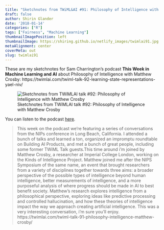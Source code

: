 ```yaml
---
title: "Sketchnotes from TWiML&AI #91: Philosophy of Intelligence with Matthew Crosby"
draft: false
author: Shirin Glander
date: '2018-01-14'
categories: ["R"]
tags: ["Fairness", "Machine Learning"]
thumbnailImagePosition: left
thumbnailImage: https://shiring.github.io/netlify_images/twimlai91.jpg
metaAlignment: center
coverMeta: out
slug: twimlai91
---
```


These are my sketchnotes for Sam Charrington's podcast **This Week in Machine Learning and AI** about Philosophy of Intelligence with Matthew Crosby:
https://twimlai.com/twiml-talk-92-learning-state-representations-yael-niv/

![Sketchnotes from TWiMLAI talk #92: Philosophy of Intelligence with Matthew Crosby](https://shiring.github.io/netlify_images/twimlai91.jpg)

You can listen to the podcast [here](https://twimlai.com/twiml-talk-91-philosophy-intelligence-matthew-crosby/).

> This week on the podcast we’re featuring a series of conversations from the NIPs conference in Long Beach, California. I attended a bunch of talks and learned a ton, organized an impromptu roundtable on Building AI Products, and met a bunch of great people, including some former TWiML Talk guests.This time around i’m joined by Matthew Crosby, a researcher at Imperial College London, working on the Kinds of Intelligence Project. Matthew joined me after the NIPS Symposium of the same name, an event that brought researchers from a variety of disciplines together towards three aims: a broader perspective of the possible types of intelligence beyond human intelligence, better measurements of intelligence, and a more purposeful analysis of where progress should be made in AI to best benefit society. Matthew’s research explores intelligence from a philosophical perspective, exploring ideas like predictive processing and controlled hallucination, and how these theories of intelligence impact the way we approach creating artificial intelligence. This was a very interesting conversation, i’m sure you’ll enjoy.
https://twimlai.com/twiml-talk-91-philosophy-intelligence-matthew-crosby/